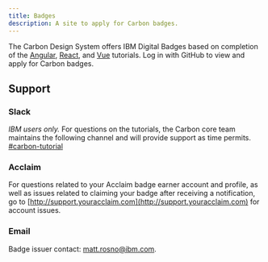 ```yaml
---
title: Badges
description: A site to apply for Carbon badges.
---
```



<PageDescription>


The Carbon Design System offers IBM Digital Badges based on completion of the <a href="https://www.carbondesignsystem.com/tutorial/angular/overview">Angular</a>, <a href="https://www.carbondesignsystem.com/tutorial/react/overview">React</a>, and <a href="https://www.carbondesignsystem.com/tutorial/vue/overview">Vue</a> tutorials. Log in with GitHub to view and apply for Carbon badges.

</PageDescription>


<AnchorAuth />

<Pictogram />

<EmailsNotification />

<MyBadges />

<BadgeForm />

<Row>
<Column>


## Support

</Column>
</Row>


### Slack

_IBM users only._ For questions on the tutorials, the Carbon core team maintains the following channel and will provide support as time permits. [#carbon-tutorial](https://ibm-studios.slack.com/messages/CJUGA7P6H/)

### Acclaim

For questions related to your Acclaim badge earner account and profile, as well as issues related to claiming your badge after receiving a notification, go to [http://support.youracclaim.com](http://support.youracclaim.com) for account issues.

### Email

Badge issuer contact: matt.rosno@ibm.com.
